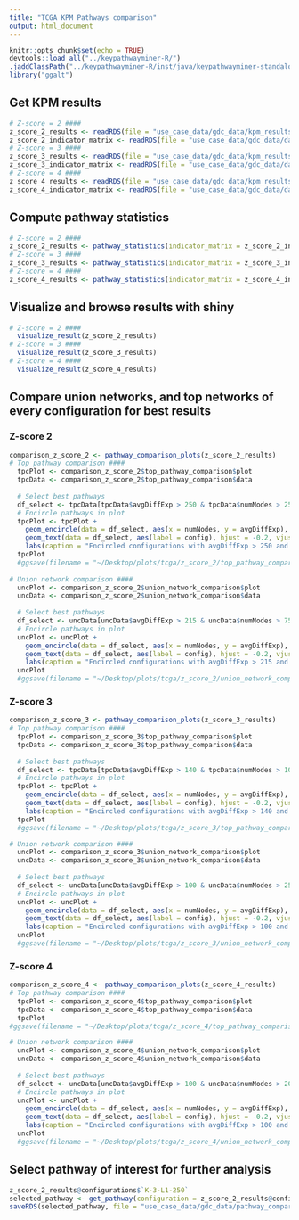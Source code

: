 ```yaml
---
title: "TCGA KPM Pathways comparison"
output: html_document
---
```


```r
knitr::opts_chunk$set(echo = TRUE)
devtools::load_all("../keypathwayminer-R/")
.jaddClassPath("../keypathwayminer-R/inst/java/keypathwayminer-standalone-5.0.jar")
library("ggalt")
```

## Get KPM results
```r
# Z-score = 2 ####
z_score_2_results <- readRDS(file = "use_case_data/gdc_data/kpm_results/ines_greedy_results_prostate_tumor_z_score_2.rds")
z_score_2_indicator_matrix <- readRDS(file = "use_case_data/gdc_data/data/counts_matrix_z_2.rds") 
# Z-score = 3 ####
z_score_3_results <- readRDS(file = "use_case_data/gdc_data/kpm_results/ines_greedy_results_prostate_tumor_z_score_3.rds")
z_score_3_indicator_matrix <- readRDS(file = "use_case_data/gdc_data/data/counts_matrix_z_3.rds") 
# Z-score = 4 ####
z_score_4_results <- readRDS(file = "use_case_data/gdc_data/kpm_results/ines_greedy_results_prostate_tumor_z_score_4.rds")
z_score_4_indicator_matrix <- readRDS(file = "use_case_data/gdc_data/data/counts_matrix_z_4.rds") 
```

## Compute pathway statistics
```r
# Z-score = 2 ####
z_score_2_results <- pathway_statistics(indicator_matrix = z_score_2_indicator_matrix, result = z_score_2_results)
# Z-score = 3 ####
z_score_3_results <- pathway_statistics(indicator_matrix = z_score_3_indicator_matrix, result = z_score_3_results)
# Z-score = 4 ####
z_score_4_results <- pathway_statistics(indicator_matrix = z_score_4_indicator_matrix, result = z_score_4_results)
```

## Visualize and browse results with shiny
```r
# Z-score = 2 ####
  visualize_result(z_score_2_results)
# Z-score = 3 ####
  visualize_result(z_score_3_results)
# Z-score = 4 ####
  visualize_result(z_score_4_results)
```

## Compare union networks, and top networks of every configuration for best results
### Z-score 2
```r
comparison_z_score_2 <- pathway_comparison_plots(z_score_2_results)
# Top pathway comparison ####
  tpcPlot <- comparison_z_score_2$top_pathway_comparison$plot
  tpcData <- comparison_z_score_2$top_pathway_comparison$data
  
  # Select best pathways
  df_select <- tpcData[tpcData$avgDiffExp > 250 & tpcData$numNodes > 25, ] 
  # Encircle pathways in plot
  tpcPlot <- tpcPlot +
    geom_encircle(data = df_select, aes(x = numNodes, y = avgDiffExp), color = "red", spread = 0.001) +
    geom_text(data = df_select, aes(label = config), hjust = -0.2, vjust = 0,angle = 30) +
    labs(caption = "Encircled configurations with avgDiffExp > 250 and numNodes > 25") 
  tpcPlot
  #ggsave(filename = "~/Desktop/plots/tcga/z_score_2/top_pathway_comparison_z2.png", tpcPlot, width = 14, height = 8)
  
# Union network comparison ####
  uncPlot <- comparison_z_score_2$union_network_comparison$plot
  uncData <- comparison_z_score_2$union_network_comparison$data
  
  # Select best pathways
  df_select <- uncData[uncData$avgDiffExp > 215 & uncData$numNodes > 75, ] 
  # Encircle pathways in plot
  uncPlot <- uncPlot +
    geom_encircle(data = df_select, aes(x = numNodes, y = avgDiffExp), color = "red", spread = 0.001) +
    geom_text(data = df_select, aes(label = config), hjust = -0.2, vjust = 0,angle = 30) +
    labs(caption = "Encircled configurations with avgDiffExp > 215 and numNodes > 75") 
  uncPlot
  #ggsave(filename = "~/Desktop/plots/tcga/z_score_2/union_network_comparison_z2.png", uncPlot, width = 14, height = 8)

```

### Z-score 3
```r
comparison_z_score_3 <- pathway_comparison_plots(z_score_3_results)
# Top pathway comparison ####
  tpcPlot <- comparison_z_score_3$top_pathway_comparison$plot
  tpcData <- comparison_z_score_3$top_pathway_comparison$data
  
  # Select best pathways
  df_select <- tpcData[tpcData$avgDiffExp > 140 & tpcData$numNodes > 10, ] 
  # Encircle pathways in plot
  tpcPlot <- tpcPlot +
    geom_encircle(data = df_select, aes(x = numNodes, y = avgDiffExp), color = "red", spread = 0.001) +
    geom_text(data = df_select, aes(label = config), hjust = -0.2, vjust = 0,angle = 30) +
    labs(caption = "Encircled configurations with avgDiffExp > 140 and numNodes > 10") 
  tpcPlot
  #ggsave(filename = "~/Desktop/plots/tcga/z_score_3/top_pathway_comparison_z3.png", tpcPlot, width = 14, height = 8)

# Union network comparison ####
  uncPlot <- comparison_z_score_3$union_network_comparison$plot
  uncData <- comparison_z_score_3$union_network_comparison$data
  
  # Select best pathways
  df_select <- uncData[uncData$avgDiffExp > 100 & uncData$numNodes > 25, ] 
  # Encircle pathways in plot
  uncPlot <- uncPlot +
    geom_encircle(data = df_select, aes(x = numNodes, y = avgDiffExp), color = "red", spread = 0.001) +
    geom_text(data = df_select, aes(label = config), hjust = -0.2, vjust = 0,angle = 30) +
    labs(caption = "Encircled configurations with avgDiffExp > 100 and numNodes > 25") 
  uncPlot
  #ggsave(filename = "~/Desktop/plots/tcga/z_score_3/union_network_comparison_z3.png", uncPlot, width = 14, height = 8)
```
### Z-score 4
```r
comparison_z_score_4 <- pathway_comparison_plots(z_score_4_results)
# Top pathway comparison ####
  tpcPlot <- comparison_z_score_4$top_pathway_comparison$plot
  tpcData <- comparison_z_score_4$top_pathway_comparison$data
  tpcPlot
#ggsave(filename = "~/Desktop/plots/tcga/z_score_4/top_pathway_comparison_z4.png", tpcPlot, width = 14, height = 8)

# Union network comparison ####
  uncPlot <- comparison_z_score_4$union_network_comparison$plot
  uncData <- comparison_z_score_4$union_network_comparison$data
  
  # Select best pathways
  df_select <- uncData[uncData$avgDiffExp > 100 & uncData$numNodes > 20, ] 
  # Encircle pathways in plot
  uncPlot <- uncPlot +
    geom_encircle(data = df_select, aes(x = numNodes, y = avgDiffExp), color = "red", spread = 0.001) +
    geom_text(data = df_select, aes(label = config), hjust = -0.2, vjust = 0,angle = 30) +
    labs(caption = "Encircled configurations with avgDiffExp > 100 and numNodes > 20") 
  uncPlot
  #ggsave(filename = "~/Desktop/plots/tcga/z_score_4/union_network_comparison_z4.png", uncPlot, width = 14, height = 8)
```

## Select pathway of interest for further analysis
```r
z_score_2_results@configurations$`K-3-L1-250`
selected_pathway <- get_pathway(configuration = z_score_2_results@configurations$`K-3-L1-250`, pathway_name = "Pathway-1")
saveRDS(selected_pathway, file = "use_case_data/gdc_data/pathway_comparison/selected_pathway_z2.rds")
```